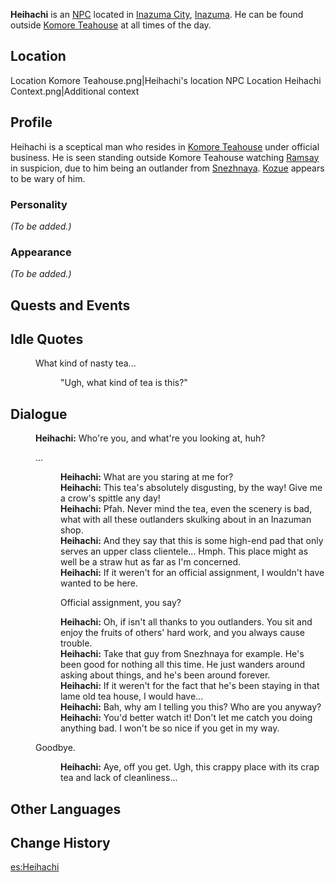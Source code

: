 {{Meta
<!-- REMOVE THIS TEMPLATE AFTER ADDING MISSING INFO -->
|missing_NPC_profile  = yes
}}
{{Character Infobox
|type             = NPC
|image            = NPC Heihachi.png
|realname         = 
|region           = Inazuma
|affiliation      = 
|title            = 
|voiceEN          = 
|voiceCN          = 
|voiceJP          = 
}}
'''Heihachi'''{{Lang|ja=平八|ja_rm=Heihachi}}  is an [[NPC]] located in [[Inazuma City]], [[Inazuma]]. He can be found outside [[Komore Teahouse]] at all times of the day.

==Location==
<gallery>
Location Komore Teahouse.png|Heihachi's location
NPC Location Heihachi Context.png|Additional context
</gallery>

==Profile==
<!--detailed story/lore information goes here-->
Heihachi is a sceptical man who resides in [[Komore Teahouse]] under official business. He is seen standing outside Komore Teahouse watching [[Ramsay]] in suspicion, due to him being an outlander from [[Snezhnaya]]. [[Kozue]] appears to be wary of him.

===Personality===
''(To be added.)''

===Appearance===
''(To be added.)''

==Quests and Events==
{{Quests and Events}}

==Idle Quotes==
{{Dialogue start}}
: {{DIcon|Idle}} What kind of nasty tea...
:: {{A|VO Heihachi 01.ogg}} "Ugh, what kind of tea is this?"
{{Dialogue end}}

==Dialogue==
{{Dialogue start}}
:'''Heihachi:''' Who're you, and what're you looking at, huh?
:{{DIcon}} ...
::'''Heihachi:''' What are you staring at me for?
::'''Heihachi:''' This tea's absolutely disgusting, by the way! Give me a crow's spittle any day!
::'''Heihachi:''' Pfah. Never mind the tea, even the scenery is bad, what with all these outlanders skulking about in an Inazuman shop.
::'''Heihachi:''' And they say that this is some high-end pad that only serves an upper class clientele... Hmph. This place might as well be a straw hut as far as I'm concerned.
::'''Heihachi:''' If it weren't for an official assignment, I wouldn't have wanted to be here.
::{{DIcon}} Official assignment, you say?
::'''Heihachi:''' Oh, if isn't all thanks to you outlanders. You sit and enjoy the fruits of others' hard work, and you always cause trouble.
::'''Heihachi:''' Take that guy from Snezhnaya for example. He's been good for nothing all this time. He just wanders around asking about things, and he's been around forever.
::'''Heihachi:''' If it weren't for the fact that he's been staying in that lame old tea house, I would have...
::'''Heihachi:''' Bah, why am I telling you this? Who are you anyway?
::'''Heihachi:''' You'd better watch it! Don't let me catch you doing anything bad. I won't be so nice if you get in my way.
:{{DIcon}} Goodbye.
::'''Heihachi:''' Aye, off you get. Ugh, this crappy place with its crap tea and lack of cleanliness...
{{Dialogue end}}

==Other Languages==
{{Other Languages
|default_hidden = 1
|en      = Heihachi
|zhs     = 平八
|zhs_rm  = Píngbā
|zht     = 平八
|zht_rm  = Píngbā
|ja      = 平八
|ja_rm   = Heihachi
|ko      = 헤이하치
|ko_rm   = Heihachi
|es      = Heihachi
|fr      = Heihachi
|ru      = Хэйхати
|th      = Heihachi
|vi      = Heihachi
|de      = Heihachi
|id      = Heihachi
|pt      = Heihachi
|tr      = Heihachi
|it      = Heihachi
}}

==Change History==
{{Change History|2.0}}
<!--
==References==
{{Reflist}}-->

[[es:Heihachi]]